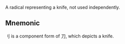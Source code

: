 A radical representing a knife, not used independently.

## Mnemonic

刂 is a component form of 刀, which depicts a knife.
